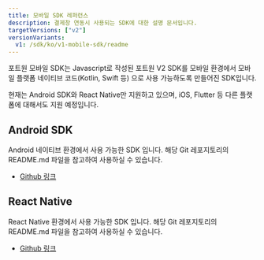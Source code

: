 ```yaml
---
title: 모바일 SDK 레퍼런스
description: 결제창 연동시 사용되는 SDK에 대한 설명 문서입니다.
targetVersions: ["v2"]
versionVariants:
  v1: /sdk/ko/v1-mobile-sdk/readme
---
```


포트원 모바일 SDK는 Javascript로 작성된 포트원 V2 SDK를 모바일 환경에서 모바일 플랫폼 네이티브 코드(Kotlin, Swift 등) 으로 사용 가능하도록 만들어진 SDK입니다.

현재는 Android SDK와 React Native만 지원하고 있으며, iOS, Flutter 등 다른 플랫폼에 대해서도 지원 예정입니다.

## Android SDK

Android 네이티브 환경에서 사용 가능한 SDK 입니다. 해당 Git 레포지토리의 README.md 파일을 참고하여 사용하실 수 있습니다.

- [Github 링크](https://github.com/portone-io/android-sdk)

## React Native

React Native 환경에서 사용 가능한 SDK 입니다. 해당 Git 레포지토리의 README.md 파일을 참고하여 사용하실 수 있습니다.

- [Github 링크](https://github.com/portone-io/react-native-sdk)
